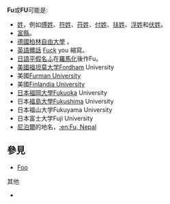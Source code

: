 {{Link style|time=2015-12-13T12:06:13+00:00}}
{{wiktionarypar|fu}}
'''Fu'''或'''FU'''可能是:
*[[姓|姓]]，例如[[傅姓|傅姓]]、[[符姓|符姓]]、[[苻姓|苻姓]]、[[付姓|付姓]]、[[扶姓|扶姓]]、[[浮姓|浮姓]]和[[伏姓|伏姓]]。
*[[富縣|富縣]]。
*[[德國|德國]][[柏林自由大學|柏林自由大學]] 。
*[[英語|英語]][[髒話|髒話]] [[Fuck|Fuck]] you 縮寫。
*[[日語|日語]][[平假名|平假名]][[ふ|ふ]]在[[羅馬化|羅馬化]]後作Fu。
*[[美國|美國]][[福坦莫大学|福坦莫大学]]Fordham University
*美國[[Furman_University|Furman University]]
*美國[[Finlandia_University|Finlandia University]]
*[[日本|日本]][[福岡大學|福岡大學]]Fukuoka University
*日本[[福島大學|福島大學]]Fukushima University
*日本福山大学Fukuyama University
*日本富士大学Fuji University
*[[尼泊爾|尼泊爾]]的地名，[[:en:Fu,_Nepal|:en:Fu, Nepal]]

==參見==
*[[Foo|Foo]]
;其他
* {{lookfrom}}
{{disambig|Cat=二字拉丁字母缩写消歧义}}